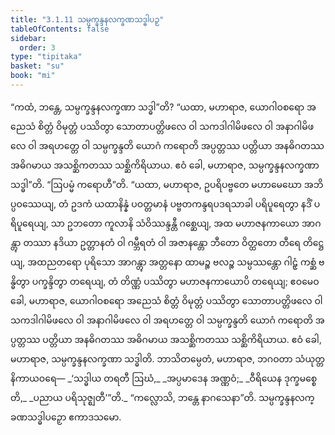 ```yaml
---
title: "3.1.11 သမ္ပက္ခန္ဒနလက္ခဏသဒ္ဓါပဉှ"
tableOfContents: false
sidebar:
  order: 3
type: "tipitaka"
basket: "su"
book: "mi"
---
```



<DynamicBreadcrumb />

<Division number="34" book="mi">

<Paragraph number="147" book="mi">
“ကထံ, ဘန္တေ, သမ္ပက္ခန္ဒနလက္ခဏာ သဒ္ဓါ”တိ? “ယထာ, မဟာရာဇ, ယောဂါဝစရော အညေသံ စိတ္တံ ဝိမုတ္တံ ပဿိတွာ သောတာပတ္တိဖလေ ဝါ သကဒါဂါမိဖလေ ဝါ အနာဂါမိဖလေ ဝါ အရဟတ္တေ ဝါ သမ္ပက္ခန္ဒတိ ယောဂံ ကရောတိ အပ္ပတ္တဿ ပတ္တိယာ အနဓိဂတဿ အဓိဂမာယ အသစ္ဆိကတဿ သစ္ဆိကိရိယာယ. ဧဝံ ခေါ, မဟာရာဇ, သမ္ပက္ခန္ဒနလက္ခဏာ သဒ္ဓါ”တိ.
</Paragraph>

<Paragraph number="148" book="mi">
“ဩပမ္မံ ကရောဟီ”တိ. “ယထာ, မဟာရာဇ, ဥပရိပဗ္ဗတေ မဟာမေဃော အဘိပ္ပဝဿေယျ, တံ ဥဒကံ ယထာနိန္နံ ပဝတ္တမာနံ ပဗ္ဗတကန္ဒရပဒရသာခါ ပရိပူရေတွာ နဒိံ ပရိပူရေယျ, သာ ဥဘတော ကူလာနိ သံဝိဿန္ဒန္တီ ဂစ္ဆေယျ, အထ မဟာဇနကာယော အာဂန္တွာ တဿာ နဒိယာ ဥတ္တာနတံ ဝါ ဂမ္ဘီရတံ ဝါ အဇာနန္တော ဘီတော ဝိတ္ထတော တီရေ တိဋ္ဌေယျ, အထညတရော ပုရိသော အာဂန္တွာ အတ္တနော ထာမဉ္စ ဗလဉ္စ သမ္ပဿန္တော ဂါဠှံ ကစ္ဆံ ဗန္ဓိတွာ ပက္ခန္ဒိတွာ တရေယျ, တံ တိဏ္ဏံ ပဿိတွာ မဟာဇနကာယောပိ တရေယျ; ဧဝမေဝ ခေါ, မဟာရာဇ, ယောဂါဝစရော အညေသံ စိတ္တံ ဝိမုတ္တံ ပဿိတွာ သောတာပတ္တိဖလေ ဝါ သကဒါဂါမိဖလေ ဝါ အနာဂါမိဖလေ ဝါ အရဟတ္တေ ဝါ သမ္ပက္ခန္ဒတိ ယောဂံ ကရောတိ အပ္ပတ္တဿ ပတ္တိယာ အနဓိဂတဿ အဓိဂမာယ အသစ္ဆိကတဿ သစ္ဆိကိရိယာယ. ဧဝံ ခေါ, မဟာရာဇ, သမ္ပက္ခန္ဒနလက္ခဏာ သဒ္ဓါတိ. ဘာသိတမ္ပေတံ, မဟာရာဇ, ဘဂဝတာ သံယုတ္တနိကာယဝရေ—
</Paragraph>

<Paragraph number="149" type="verses" book="mi">
_‘သဒ္ဓါယ တရတီ ဩဃံ,_  
_အပ္ပမာဒေန အဏ္ဏဝံ;_  
_ဝီရိယေန ဒုက္ခမစ္စေတိ,_  
_ပညာယ ပရိသုဇ္ဈတီ’”တိ._  

</Paragraph>

<Paragraph number="150" book="mi">
“ကလ္လောသိ, ဘန္တေ နာဂသေနာ”တိ.

</Paragraph>
</Division>

<Paragraph number="151" type="center" book="mi">
သမ္ပက္ခန္ဒနလက္ခဏသဒ္ဓါပဉှော ဧကာဒသမော.
</Paragraph>